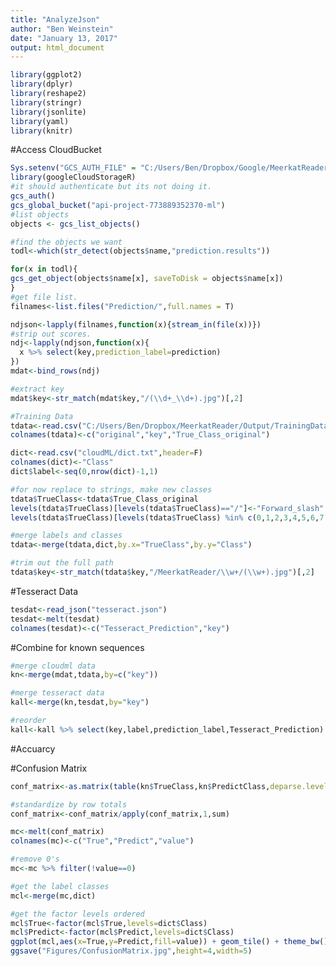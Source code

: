 ```yaml
---
title: "AnalyzeJson"
author: "Ben Weinstein"
date: "January 13, 2017"
output: html_document
---
```


```r
library(ggplot2)
library(dplyr)
library(reshape2)
library(stringr)
library(jsonlite)
library(yaml)
library(knitr)
```

#Access CloudBucket

```r
Sys.setenv("GCS_AUTH_FILE" = "C:/Users/Ben/Dropbox/Google/MeerkatReader-9fbf10d1e30c.json")
library(googleCloudStorageR)
#it should authenticate but its not doing it.
gcs_auth()
gcs_global_bucket("api-project-773889352370-ml")
#list objects
objects <- gcs_list_objects()

#find the objects we want
todl<-which(str_detect(objects$name,"prediction.results"))

for(x in todl){
gcs_get_object(objects$name[x], saveToDisk = objects$name[x])
}
#get file list.
filnames<-list.files("Prediction/",full.names = T)
```

```r
ndjson<-lapply(filnames,function(x){stream_in(file(x))})
#strip out scores.
ndj<-lapply(ndjson,function(x){
  x %>% select(key,prediction_label=prediction)
})
mdat<-bind_rows(ndj)

#extract key
mdat$key<-str_match(mdat$key,"/(\\d+_\\d+).jpg")[,2]
```

```r
#Training Data
tdata<-read.csv("C:/Users/Ben/Dropbox/MeerkatReader/Output/TrainingData.csv",header=F)
colnames(tdata)<-c("original","key","True_Class_original")

dict<-read.csv("cloudML/dict.txt",header=F)
colnames(dict)<-"Class"
dict$label<-seq(0,nrow(dict)-1,1)

#for now replace to strings, make new classes
tdata$TrueClass<-tdata$True_Class_original
levels(tdata$TrueClass)[levels(tdata$TrueClass)=="/"]<-"Forward_slash"
levels(tdata$TrueClass)[levels(tdata$TrueClass) %in% c(0,1,2,3,4,5,6,7,8,9)]<-c("Zero","One","Two","Three","Four","Five","Six","Seven","Eight","Nine")

#merge labels and classes
tdata<-merge(tdata,dict,by.x="TrueClass",by.y="Class")

#trim out the full path
tdata$key<-str_match(tdata$key,"/MeerkatReader/\\w+/(\\w+).jpg")[,2]
```

#Tesseract Data

```r
tesdat<-read_json("tesseract.json")
tesdat<-melt(tesdat)
colnames(tesdat)<-c("Tesseract_Prediction","key")
```

#Combine for known sequences
```r
#merge cloudml data
kn<-merge(mdat,tdata,by=c("key"))

#merge tesseract data
kall<-merge(kn,tesdat,by="key")

#reorder
kall<-kall %>% select(key,label,prediction_label,Tesseract_Prediction)
```

#Accuarcy

#Confusion Matrix
```r
conf_matrix<-as.matrix(table(kn$TrueClass,kn$PredictClass,deparse.level = 2))

#standardize by row totals
conf_matrix<-conf_matrix/apply(conf_matrix,1,sum)

mc<-melt(conf_matrix)
colnames(mc)<-c("True","Predict","value")

#remove 0's
mc<-mc %>% filter(!value==0)

#get the label classes
mcl<-merge(mc,dict)

#get the factor levels ordered
mcl$True<-factor(mcl$True,levels=dict$Class)
mcl$Predict<-factor(mcl$Predict,levels=dict$Class)
ggplot(mcl,aes(x=True,y=Predict,fill=value)) + geom_tile() + theme_bw() + scale_color_continuous(low="blue",high="red") + labs(x="True Class",y="Predicted Class",fill="Accuracy")
ggsave("Figures/ConfusionMatrix.jpg",height=4,width=5)
```

```r

```
